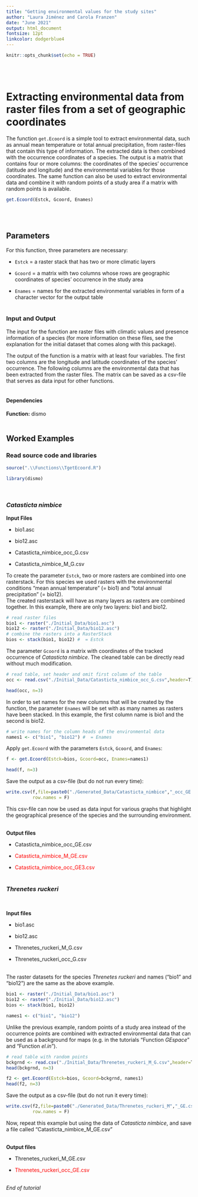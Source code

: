 ```yaml
---
title: "Getting environmental values for the study sites"
author: "Laura Jiménez and Carola Franzen"
date: "June 2021"
output: html_document
fontsize: 12pt
linkcolor: dodgerblue4
---
```



```r
knitr::opts_chunk$set(echo = TRUE)
```
\
\
  
# Extracting environmental data from raster files from a set of geographic coordinates

The function `get.Ecoord` is a simple tool to extract environmental data, such as annual mean temperature or total annual precipitation, from raster-files that contain this type of information. The extracted data is then combined with the occurrence coordinates of a species. The output is a matrix that contains four or more columns: the coordinates of the species' occurrence (latitude and longitude) and the environmental variables for those coordinates. The same function can also be used to extract environmental data and combine it with random points of a study area if a matrix with random points is available.
```r
get.Ecoord(Estck, Gcoord, Enames)
```
\
\
  
## Parameters

For this function, three parameters are necessary:
\

* `Estck` = a raster stack that has two or more climatic layers
\

* `Gcoord` = a matrix with two columns whose rows are geographic coordinates of species' occurrence in the study area
\

* `Enames` = names for the extracted environmental variables in form of a character vector for the output table
\
\
  
### Input and Output

The input for the function are raster files with climatic values and presence information of a species (for more information on these files, see the explanation for the initial dataset that comes along with this package). 

The output of the function is a matrix with at least four variables. The first two columns are the longitude and latitude coordinates of the species' occurrence. The following columns are the environmental data that has been extracted from the raster files. The matrix can be saved as a csv-file that serves as data input for other functions.
\
\

#### Dependencies 
**Function:** dismo
\
\
  
## Worked Examples

### Read source code and libraries
```r
source(".\\Functions\\TgetEcoord.R")
```

```r
library(dismo)
```
\
  
### *Catasticta nimbice*


**Input Files**
\

* bio1.asc

* bio12.asc

* Catasticta_nimbice_occ_G.csv

* Catasticta_nimbice_M_G.csv
\


To create the parameter `Estck`, two or more rasters are combined into one rasterstack. For this species we used rasters with the environmental conditions "mean annual temperature" (= bio1) and "total annual precipitation" (= bio12).  
The created rasterstack will have as many layers as rasters are combined together. In this example, there are only two layers: bio1 and bio12.
```r

# read raster files
bio1 <- raster("./Initial_Data/bio1.asc")
bio12 <- raster("./Initial_Data/bio12.asc")
# combine the rasters into a RasterStack
bios <- stack(bio1, bio12) #  = Estck

```

The parameter `Gcoord` is a matrix with coordinates of the tracked occurrence of *Catasticta nimbice*. The cleaned table can be directly read without much modification.
```r
# read table, set header and omit first column of the table
occ <- read.csv("./Initial_Data/Catasticta_nimbice_occ_G.csv",header=T)[,-1] #  = Gcoord

head(occ, n=3)

```

In order to set names for the new columns that will be created by the function, the parameter `Enames` will be set with as many names as rasters have been stacked. In this example, the first column name is bio1 and the second is bio12. 
```r
# write names for the column heads of the environmental data
names1 <- c("bio1", "bio12") #  = Enames


```

Apply `get.Ecoord` with the parameters `Estck`, `Gcoord`, and `Enames`:
```r
f <- get.Ecoord(Estck=bios, Gcoord=occ, Enames=names1)

head(f, n=3)

```

Save the output as a csv-file (but do not run every time):
```r
write.csv(f,file=paste0("./Generated_Data/Catasticta_nimbice","_occ_GE.csv"),
          row.names = F)
```
This csv-file can now be used as data input for various graphs that highlight the geographical presence of the species and the surrounding environment.
\
\

**Output files**
\

* Catasticta_nimbice_occ_GE.csv

* <span style="color: red;">Catasticta_nimbice_M_GE.csv</span>

* <span style="color: red;">Catasticta_nimbice_occ_GE3.csv</span>
\
\

### *Threnetes ruckeri*
\

**Input files**
\

* bio1.asc

* bio12.asc

* Threnetes_ruckeri_M_G.csv

* Threnetes_ruckeri_occ_G.csv
\
\

The raster datasets for the species *Threnetes ruckeri* and names ("bio1" and "bio12") are the same as the above example.
```r
bio1 <- raster("./Initial_Data/bio1.asc") 
bio12 <- raster("./Initial_Data/bio12.asc") 
bios <- stack(bio1, bio12)

names1 <- c("bio1", "bio12") 

```
  
Unlike the previous example, random points of a study area instead of the occurrence points are combined with extracted environmental data that can be used as a background for maps (e.g. in the tutorials "Function *GEspace*" and "Function *el.in*").
```r
# read table with random points
bckgrnd <- read.csv("./Initial_Data/Threnetes_ruckeri_M_G.csv",header=T)
head(bckgrnd, n=3)

f2 <- get.Ecoord(Estck=bios, Gcoord=bckgrnd, names1) 
head(f2, n=3)
```


Save the output as a csv-file (but do not run it every time):
```r

write.csv(f2,file=paste0("./Generated_Data/Threnetes_ruckeri_M","_GE.csv"),
          row.names = F)
```

Now, repeat this example but using the data of *Catasticta nimbice*, and save a file called "Catasticta_nimbice_M_GE.csv"
\
\

**Output files**
\

* Threnetes_ruckeri_M_GE.csv

* <span style="color: red;">Threnetes_ruckeri_occ_GE.csv</span>
\
\

*End of tutorial*